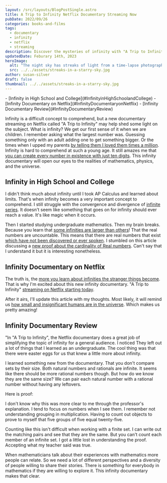 ```yaml
---
layout: /src/layouts/BlogPostSingle.astro
title: A Trip to Infinity Netflix Documentary Streaming Now
pubDate: 2022/09/26
categories: books-and-films
tags:
  - documentary
  - infinity
  - netflix
  - streaming
description: Discover the mysteries of infinity with "A Trip to Infinity," a captivating infinity documentary now available on Netflix. Explore the limits of our understanding of the universe and expand your knowledge with this thought-provoking film.
updatedDate: Feburary 14th, 2023
heroImage:
  alt: "The night sky has streaks of light from a time-lapse photograph. "
  src: ../../assets/streaks-in-a-starry-sky.jpg
author: susan-silver
draft: false
thumbnail: ../../assets/streaks-in-a-starry-sky.jpg
---
```



<Toc>
- [Infinity in High School and College](#InfinityinHighSchoolandCollege)
- [Infinity Documentary on Netflix](#InfinityDocumentaryonNetflix)
- [Infinity Documentary Review](#InfinityDocumentaryReview)
</Toc>

Infinity is a difficult concept to comprehend, but a new documentary streaming on Netflix called 
"A Trip to Infinity" may help shed some light on the subject. What is infinity? We get our first sense of it when we are children. 
I remember asking what the largest number was. Guessing something only with an adult adding one to get something bigger. Or the times 
when I upped my parents [by telling them I loved them times a million](https://www.youtube.com/watch?v=5E3rgG0aiNw). 
Infinity is hard to comprehend at such a young age. It still amazes me that [you can create every number in existence with
 just ten digits](https://www.youtube.com/watch?v=6eh8Ml-ruO0). This infinity documentary will open our eyes to the realities of 
 mathematics, physics, and the universe.

## <a name="InfinityinHighSchoolandCollege"></a> Infinity in High School and College

I didn't think much about infinity until I took AP Calculus and learned about limits. That's when infinity becomes a very 
important concept to comprehend. I still struggle with the convergence and divergence of [infinite series](https://www.youtube.com/watch?v=PCu_BNNI5x4). 
It doesn't seem like something that goes on for infinity should ever reach a value. It's like magic when it occurs.

Then I started studying undergraduate mathematics. Then my brain breaks. Because you learn that 
[some infinities are larger than others](https://www.youtube.com/watch?v=elvOZm0d4H0)! That the real numbers are uncountable. 
This means that there are real numbers that exist 
[which have not been discovered or ever spoken](https://www.youtube.com/watch?time_continue=531&v=KdZrxkix9Mk&feature=emb_logo).
 I stumbled on this article discussing a [new proof about the cardinality of Real numbers](https://www.quantamagazine.org/how-many-numbers-exist-infinity-proof-moves-math-closer-to-an-answer-20210715/). 
 Can't say that I understand it but it is interesting nonetheless.

## <a name="InfinityDocumentaryonNetflix"></a> Infinity Documentary on Netflix

The truth is, the [more you learn about infinities the stranger things become](https://www.youtube.com/watch?v=dDl7g_2x74Q). 
That is why I'm excited about this new infinity documentary. 
"A Trip to Infinity" [streaming on Netflix starting today](https://www.netflix.com/title/81273453).

<YouTube id="https://www.youtube.com/watch?v=CNFm_DzHDaE" />

After it airs, I'll update this article with my thoughts. Most likely, 
it will remind us [how small and insignificant humans are in the universe](https://www.youtube.com/watch?v=f_J5rBxeTIk). 
Which makes us pretty amazing!

## <a name="InfinityDocumentaryReview"></a> Infinity Documentary Review

"In "A Trip to Infinity", the Netflix documentary does a great job of simplifying the topic of infinity 
for a general audience. I noticed They left out a lot of things that I learned as an undergraduate. 
The cool thing was that there were easter eggs for us that knew a little more about infinity.

I learned something new from the documentary. That you don't compare sets by their size. Both natural numbers and rationals 
are infinite. It seems like there should be more rational numbers though. But how do we know they are the same size? We can pair 
each natural number with a rational number without having any leftovers.

Here is proof:

<YouTube id="https://www.youtube.com/watch?v=Lfw96n0m1js" />

I don't know why this was more clear to me through the professor's explanation. I tend to focus on numbers when I see them.
 I remember not understanding grouping in multiplication. Having to count out objects to prove to myself that five groups of 
 five equal twenty-five.

Counting like this isn't difficult when working with a finite set. I can write out the matching pairs and see that they are the same. 
But you can't count each member of an infinite set. I got a little lost in understanding the proof. Accepting what my teacher said was 
true.

When mathematicians talk about their experiences with mathematics more people can relate. So we need a lot of different
 perspectives and a diversity of people willing to share their stories. There is something for everybody in mathematics 
 if they are willing to explore it. This infinity documentary makes that clear.
